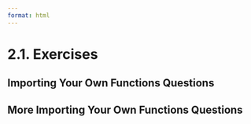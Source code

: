 ```yaml
---
format: html
---
```


<script src='../../src/quiz.js'></script>

# 2.1. Exercises

## Importing Your Own Functions Questions

<div id='mcq1'></div>
<script>
    generateQuiz(
        'mcq1',
        'Question 1',
        'Where do you save your files so you can import them into new Jupyter notebooks?',
        {
        '<code>.python</code>': 'Not quite but you are on the right track.',
        '<code>.py</code>': '',
        '<code>.ipynb</code>': 'This is a Jupyter notebook file, not a file to import a function from.',
        },
        '<code>.py</code>',
    );
</script>

<div id='mcq2'></div>
<script>
    generateQuiz(
        'mcq2',
        'Question 2: Is the following statement True or False?',
        'You can import files containing functions in a similar way to how you import Python libraries.',
        {
        'True': 'That’s right! This makes things easy for us.',
        'False': 'Note quite, Python uses a similar importing style for libraries and saved scripts.',
        },
        'True',
    );
</script>

## More Importing Your Own Functions Questions

<div id='mcq3'></div>
<script>
    generateQuiz(
        'mcq3',
        'Question 1',
        'If I have a file named <code>baking.py</code> containing functions like <code>cake()</code> and <code>scones()</code> and I want to import it into a Jupyter notebook using the alias <code>bake</code>, which of the following would be required?',
        {
        '<code>import cake from baking</code>': '<code>cake</code> is the function name, not the library.',
        '<code>from baking import bake</code>': 'This isn’t quite right. <code>bake</code> is an alias, not a package.',
        '<code>import baking as bake</code>': 'This is right!',
        '<code>import bake as scone</code>': 'The alias we want to call <code>baking</code> is <code>bake</code>, not <code>scone</code>.',
        },
        '<code>import baking as bake</code>',
    );
</script>
